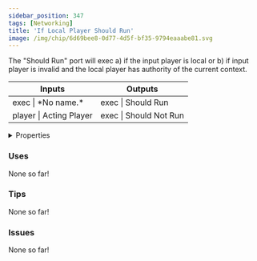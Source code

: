 ```yaml
---
sidebar_position: 347
tags: [Networking]
title: 'If Local Player Should Run'
image: /img/chip/6d69bee8-0d77-4d5f-bf35-9794eaaabe81.svg
---
```


The "Should Run" port will exec a) if the input player is local or b) if input player is invalid and the local player has authority of the current context.



<IChip uuid="6d69bee8-0d77-4d5f-bf35-9794eaaabe81"/>

<table><thead><tr><th>Inputs</th><th>Outputs</th></tr></thead><tbody><tr><td>exec | *No name.*</td><td>exec | Should Run</td></tr><tr><td>player | Acting Player</td><td>exec | Should Not Run</td></tr></tbody></table>

<details>
  <summary>Properties</summary>
  <div>
    <div>
    <table>
      <tbody>
        <tr>
          <td>Is beta required?</td>
          <td>No</td>
        </tr>
        <tr>
          <td>Is chip a trolling risk?</td>
          <td>No</td>
        </tr>
        <tr>
          <td>Is chip a role assignment risk?</td>
          <td>No</td>
        </tr>
        <tr>
          <td>Chip UUID</td>
          <td>6d69bee8-0d77-4d5f-bf35-9794eaaabe81</td>
        </tr>
        <tr>
          <td>Room availability</td>
          <td>Available everywhere</td>
        </tr>
      </tbody>
    </table>
    </div>
  </div>
</details>

### Uses

None so far!

### Tips

None so far!

### Issues

None so far!
